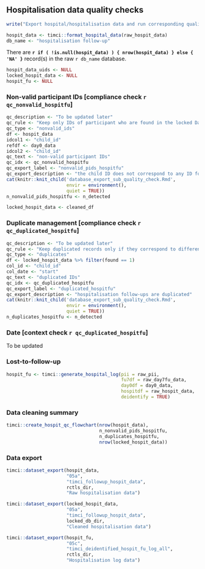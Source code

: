 ## Hospitalisation data quality checks\n\n

```r
write("Export hospital/hospitalisation data and run corresponding quality checks", stderr())
```

```r
hospit_data <- timci::format_hospital_data(raw_hospit_data)
db_name <- "hospitalisation follow-up"
```

There are **`r if ( !is.null(hospit_data) ) { nrow(hospit_data) } else { 'NA' }`** record(s) in the raw `r db_name` database.

```r
hospit_data_uids <- NULL
locked_hospit_data <- NULL
hospit_fu <- NULL
```

### Non-valid participant IDs [compliance check `r qc_nonvalid_hospitfu`]\n\n

```r
qc_description <- "To be updated later"
qc_rule <- "Keep only IDs of participant who are found in the locked Day 0 database."
qc_type <- "nonvalid_ids"
df <- hospit_data
idcol1 <- "child_id"
refdf <- day0_data
idcol2 <- "child_id"
qc_text <- "non-valid participant IDs"
qc_idx <- qc_nonvalid_hospitfu
qc_export_label <- "nonvalid_pids_hospitfu"
qc_export_description <- "the child ID does not correspond to any ID found the locked Day 0 database"
cat(knitr::knit_child('database_export_sub_quality_check.Rmd',
                      envir = environment(),
                      quiet = TRUE))
n_nonvalid_pids_hospitfu <- n_detected
```

```r
locked_hospit_data <- cleaned_df
```

### Duplicate management [compliance check `r qc_duplicated_hospitfu`]\n\n

```r
qc_description <- "To be updated later"
qc_rule <- "Keep duplicated records only if they correspond to different hospitalisations."
qc_type <- "duplicates"
df <- locked_hospit_data %>% filter(found == 1)
col_id <- "child_id"
col_date <- "start"
qc_text <- "duplicated IDs"
qc_idx <- qc_duplicated_hospitfu
qc_export_label <- "duplicated_hospitfu"
qc_export_description <- "hospitalisation follow-ups are duplicated"
cat(knitr::knit_child('database_export_sub_quality_check.Rmd',
                      envir = environment(),
                      quiet = TRUE))
n_duplicates_hospitfu <- n_detected
```

### Date [context check `r qc_duplicated_hospitfu`]\n\n

To be updated

### Lost-to-follow-up\n\n

```r
hospit_fu <- timci::generate_hospital_log(pii = raw_pii,
                                          fu7df = raw_day7fu_data,
                                          day0df = day0_data,
                                          hospitdf = raw_hospit_data,
                                          deidentify = TRUE)
```

### Data cleaning summary\n\n

```r
timci::create_hospit_qc_flowchart(nrow(hospit_data),
                                  n_nonvalid_pids_hospitfu,
                                  n_duplicates_hospitfu,
                                  nrow(locked_hospit_data))
```

### Data export\n\n

```r
timci::dataset_export(hospit_data,
                      "05a",
                      "timci_followup_hospit_data",
                      rctls_dir,
                      "Raw hospitalisation data")
```

```r
timci::dataset_export(locked_hospit_data,
                      "05a",
                      "timci_followup_hospit_data",
                      locked_db_dir,
                      "Cleaned hospitalisation data")
```

```r
timci::dataset_export(hospit_fu,
                      "05c",
                      "timci_deidentified_hospit_fu_log_all",
                      rctls_dir,
                      "Hospitalisation log data")
```
